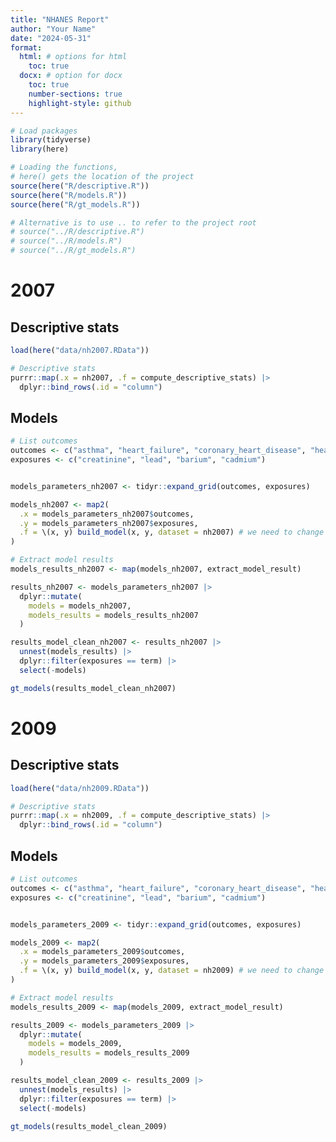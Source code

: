 ```yaml
---
title: "NHANES Report"
author: "Your Name"
date: "2024-05-31"
format:
  html: # options for html
    toc: true
  docx: # option for docx
    toc: true
    number-sections: true
    highlight-style: github
---
```



```r
# Load packages
library(tidyverse)
library(here)

# Loading the functions, 
# here() gets the location of the project
source(here("R/descriptive.R"))
source(here("R/models.R"))
source(here("R/gt_models.R"))

# Alternative is to use .. to refer to the project root
# source("../R/descriptive.R")
# source("../R/models.R")
# source("../R/gt_models.R")
```

# 2007

## Descriptive stats

```r
load(here("data/nh2007.RData"))

# Descriptive stats
purrr::map(.x = nh2007, .f = compute_descriptive_stats) |>
  dplyr::bind_rows(.id = "column")
```

## Models
```r
# List outcomes
outcomes <- c("asthma", "heart_failure", "coronary_heart_disease", "heart_attack")
exposures <- c("creatinine", "lead", "barium", "cadmium")


models_parameters_nh2007 <- tidyr::expand_grid(outcomes, exposures)

models_nh2007 <- map2(
  .x = models_parameters_nh2007$outcomes,
  .y = models_parameters_nh2007$exposures,
  .f = \(x, y) build_model(x, y, dataset = nh2007) # we need to change the dataset
)

# Extract model results
models_results_nh2007 <- map(models_nh2007, extract_model_result)

results_nh2007 <- models_parameters_nh2007 |>
  dplyr::mutate(
    models = models_nh2007,
    models_results = models_results_nh2007
  )

results_model_clean_nh2007 <- results_nh2007 |>
  unnest(models_results) |>
  dplyr::filter(exposures == term) |>
  select(-models)

gt_models(results_model_clean_nh2007)
```


# 2009

## Descriptive stats
```r
load(here("data/nh2009.RData"))

# Descriptive stats
purrr::map(.x = nh2009, .f = compute_descriptive_stats) |>
  dplyr::bind_rows(.id = "column")
```

## Models
```r
# List outcomes
outcomes <- c("asthma", "heart_failure", "coronary_heart_disease", "heart_attack")
exposures <- c("creatinine", "lead", "barium", "cadmium")


models_parameters_2009 <- tidyr::expand_grid(outcomes, exposures)

models_2009 <- map2(
  .x = models_parameters_2009$outcomes,
  .y = models_parameters_2009$exposures,
  .f = \(x, y) build_model(x, y, dataset = nh2009) # we need to change the dataset
)

# Extract model results
models_results_2009 <- map(models_2009, extract_model_result)

results_2009 <- models_parameters_2009 |>
  dplyr::mutate(
    models = models_2009,
    models_results = models_results_2009
  )

results_model_clean_2009 <- results_2009 |>
  unnest(models_results) |>
  dplyr::filter(exposures == term) |>
  select(-models)

gt_models(results_model_clean_2009)
```

